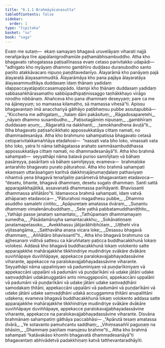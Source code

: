 ```yaml
---
title: "6.1.1 Brahmāyācanasutta"
tableOfContents: false
sidebar:
  order: 1
type: "tipitaka"
basket: "su"
book: "saga"
---
```



<DynamicBreadcrumb />

<Division number="172" book="saga" bookNo="12" page="138">

<Paragraph number="1008" book="saga">
Evaṃ me sutaṃ—  ekaṃ samayaṃ bhagavā uruvelāyaṃ viharati najjā nerañjarāya tīre ajapālanigrodhamūle paṭhamābhisambuddho. Atha kho bhagavato rahogatassa paṭisallīnassa evaṃ cetaso parivitakko udapādi—  “adhigato kho myāyaṃ dhammo gambhīro duddaso duranubodho santo paṇīto atakkāvacaro nipuṇo paṇḍitavedanīyo. Ālayarāmā kho panāyaṃ pajā ālayaratā ālayasammuditā. Ālayarāmāya kho pana pajāya ālayaratāya ālayasammuditāya duddasaṃ idaṃ ṭhānaṃ yadidaṃ idappaccayatāpaṭiccasamuppādo. Idampi kho ṭhānaṃ duddasaṃ yadidaṃ sabbasaṅkhārasamatho sabbūpadhipaṭinissaggo taṇhākkhayo virāgo nirodho nibbānaṃ. Ahañceva kho pana dhammaṃ deseyyaṃ; pare ca me na ājāneyyuṃ; so mamassa kilamatho, sā mamassa vihesā”ti. Apissu bhagavantaṃ imā anacchariyā gāthāyo paṭibhaṃsu pubbe assutapubbā—
</Paragraph>

<Paragraph number="1009" type="verses" book="saga">
_“Kicchena me adhigataṃ,_  
_halaṃ dāni pakāsituṃ;_  
_Rāgadosaparetehi,_  
_nāyaṃ dhammo susambudho._  

</Paragraph>

<Paragraph number="1010" type="verses" book="saga">
_Paṭisotagāmiṃ nipuṇaṃ,_  
_gambhīraṃ duddasaṃ aṇuṃ;_  
_Rāgarattā na dakkhanti,_  
_tamokhandhena āvuṭā”ti._  

</Paragraph>

<Paragraph number="1011" book="saga">
Itiha bhagavato paṭisañcikkhato appossukkatāya cittaṃ namati, no dhammadesanāya.
</Paragraph>

<Paragraph number="1012" book="saga">
Atha kho brahmuno sahampatissa bhagavato cetasā cetoparivitakkamaññāya etadahosi—  “nassati vata bho loko, vinassati vata bho loko, yatra hi nāma tathāgatassa arahato sammāsambuddhassa appossukkatāya cittaṃ namati, no dhammadesanāyā”ti. Atha kho brahmā sahampati—  seyyathāpi nāma balavā puriso samiñjitaṃ vā bāhaṃ pasāreyya, pasāritaṃ vā bāhaṃ samiñjeyya; evameva—  brahmaloke antarahito bhagavato purato pāturahosi. Atha kho brahmā sahampati ekaṃsaṃ uttarāsaṅgaṃ karitvā dakkhiṇajāṇumaṇḍalaṃ pathaviyaṃ nihantvā yena bhagavā tenañjaliṃ paṇāmetvā bhagavantaṃ etadavoca—  “desetu, bhante, bhagavā dhammaṃ, desetu sugato dhammaṃ. Santi sattā apparajakkhajātikā, assavanatā dhammassa parihāyanti. Bhavissanti dhammassa aññātāro”ti. Idamavoca brahmā sahampati, idaṃ vatvā athāparaṃ etadavoca—
</Paragraph>

<Paragraph number="1013" type="verses" book="saga">
_“Pāturahosi magadhesu pubbe,_  
_Dhammo asuddho samalehi cintito;_  
_Apāpuretaṃ amatassa dvāraṃ,_  
_Suṇantu dhammaṃ vimalenānubuddhaṃ._  

</Paragraph>

<Paragraph number="1014" type="verses" book="saga">
_Sele yathā pabbatamuddhaniṭṭhito,_  
_Yathāpi passe janataṃ samantato;_  
_Tathūpamaṃ dhammamayaṃ sumedha,_  
_Pāsādamāruyha samantacakkhu;_  
_Sokāvatiṇṇaṃ janatamapetasoko,_  
_Avekkhassu jātijarābhibhūtaṃ._  

</Paragraph>

<Paragraph number="1015" type="verses" book="saga">
_Uṭṭhehi vīra vijitasaṅgāma,_  
_Satthavāha anaṇa vicara loke;_  
_Desassu bhagavā dhammaṃ,_  
_Aññātāro bhavissantī”ti._  

</Paragraph>

<Paragraph number="1016" book="saga">
Atha kho bhagavā brahmuno ca ajjhesanaṃ viditvā sattesu ca kāruññataṃ paṭicca buddhacakkhunā lokaṃ volokesi. Addasā kho bhagavā buddhacakkhunā lokaṃ volokento satte apparajakkhe mahārajakkhe tikkhindriye mudindriye svākāre dvākāre suviññāpaye duviññāpaye, appekacce paralokavajjabhayadassāvine viharante, appekacce na paralokavajjabhayadassāvine viharante. Seyyathāpi nāma uppaliniyaṃ vā paduminiyaṃ vā puṇḍarīkiniyaṃ vā appekaccāni uppalāni vā padumāni vā puṇḍarīkāni vā udake jātāni udake saṃvaḍḍhāni udakānuggatāni anto nimuggaposīni, appekaccāni uppalāni vā padumāni vā puṇḍarīkāni vā udake jātāni udake saṃvaḍḍhāni samodakaṃ ṭhitāni, appekaccāni uppalāni vā padumāni vā puṇḍarīkāni vā udake jātāni udake saṃvaḍḍhāni udakā accuggamma ṭhitāni anupalittāni udakena; evameva bhagavā buddhacakkhunā lokaṃ volokento addasa satte apparajakkhe mahārajakkhe tikkhindriye mudindriye svākāre dvākāre suviññāpaye duviññāpaye, appekacce paralokavajjabhayadassāvine viharante, appekacce na paralokavajjabhayadassāvine viharante. Disvāna brahmānaṃ sahampatiṃ gāthāya paccabhāsi—
</Paragraph>

<Paragraph number="1017" type="verses" book="saga">
_“Apārutā tesaṃ amatassa dvārā,_  
_Ye sotavanto pamuñcantu saddhaṃ;_  
_Vihiṃsasaññī paguṇaṃ na bhāsiṃ,_  
_Dhammaṃ paṇītaṃ manujesu brahme”ti._  

</Paragraph>

<Paragraph number="1018" book="saga">
Atha kho brahmā sahampati “katāvakāso khomhi bhagavatā dhammadesanāyā”ti bhagavantaṃ abhivādetvā padakkhiṇaṃ katvā tatthevantaradhāyīti.
</Paragraph>
</Division>